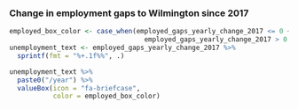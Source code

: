 ### Change in employment gaps to Wilmington since 2017

```r
employed_box_color <- case_when(employed_gaps_yearly_change_2017 <= 0 ~ "warning",
                                  employed_gaps_yearly_change_2017 > 0 ~ "success")
unemployment_text <- employed_gaps_yearly_change_2017 %>%
  sprintf(fmt = "%+.1f%%", .)

unemployment_text %>%  
  paste0("/year") %>%
  valueBox(icon = "fa-briefcase",
           color = employed_box_color)
```
